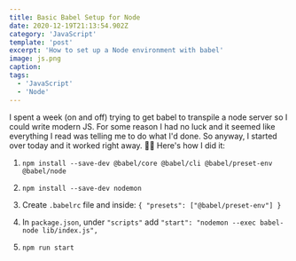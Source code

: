 ```yaml
---
title: Basic Babel Setup for Node
date: 2020-12-19T21:13:54.902Z
category: 'JavaScript'
template: 'post'
excerpt: 'How to set up a Node environment with babel'
image: js.png
caption:
tags:
  - 'JavaScript'
  - 'Node'
---
```


I spent a week (on and off) trying to get babel to transpile a node server so I could write modern JS. For some reason I had no luck and it seemed like everything I read was telling me to do what I'd done. So anyway, I started over today and it worked right away. 🤷‍♂️ Here's how I did it:

1. `npm install --save-dev @babel/core @babel/cli @babel/preset-env @babel/node`

2. `npm install --save-dev nodemon`

3. Create `.babelrc` file and inside: `{ "presets": ["@babel/preset-env"] }`

4. In `package.json`, under `"scripts"` add `"start": "nodemon --exec babel-node lib/index.js",`

5. `npm run start`
